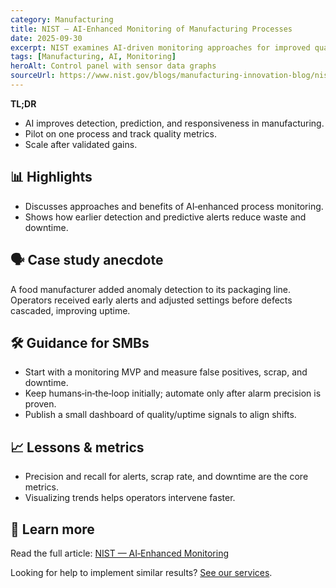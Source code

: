 ```yaml
---
category: Manufacturing
title: NIST — AI‑Enhanced Monitoring of Manufacturing Processes
date: 2025-09-30
excerpt: NIST examines AI‑driven monitoring approaches for improved quality and responsiveness.
tags: [Manufacturing, AI, Monitoring]
heroAlt: Control panel with sensor data graphs
sourceUrl: https://www.nist.gov/blogs/manufacturing-innovation-blog/nist-explores-ai-enhanced-monitoring-manufacturing-processes
---
```


**TL;DR**

- AI improves detection, prediction, and responsiveness in manufacturing.
- Pilot on one process and track quality metrics.
- Scale after validated gains.

## 📊 Highlights

- Discusses approaches and benefits of AI‑enhanced process monitoring.
- Shows how earlier detection and predictive alerts reduce waste and downtime.

## 🗣 Case study anecdote

A food manufacturer added anomaly detection to its packaging line. Operators received early alerts and adjusted settings before defects cascaded, improving uptime.

## 🛠 Guidance for SMBs

- Start with a monitoring MVP and measure false positives, scrap, and downtime.
- Keep humans‑in‑the‑loop initially; automate only after alarm precision is proven.
- Publish a small dashboard of quality/uptime signals to align shifts.

## 📈 Lessons & metrics

- Precision and recall for alerts, scrap rate, and downtime are the core metrics.
- Visualizing trends helps operators intervene faster.

## 🔗 Learn more

Read the full article: <a href="https://www.nist.gov/blogs/manufacturing-innovation-blog/nist-explores-ai-enhanced-monitoring-manufacturing-processes" target="_blank" rel="noopener noreferrer">NIST — AI‑Enhanced Monitoring</a>

Looking for help to implement similar results? <a href="/services">See our services</a>.
